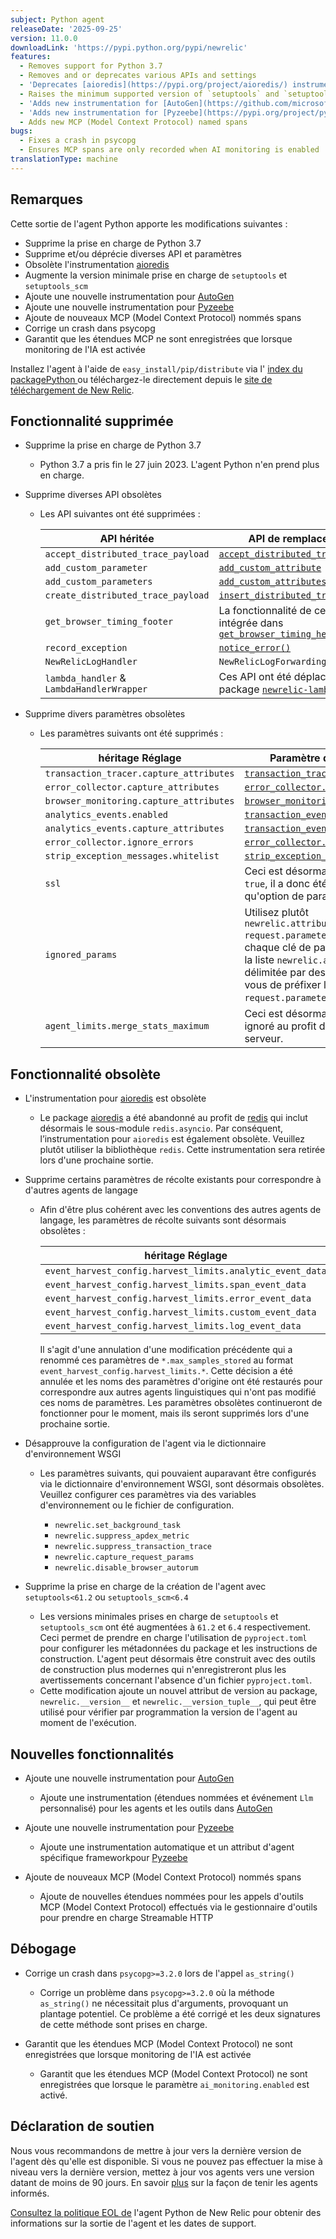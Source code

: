 ```yaml
---
subject: Python agent
releaseDate: '2025-09-25'
version: 11.0.0
downloadLink: 'https://pypi.python.org/pypi/newrelic'
features:
  - Removes support for Python 3.7
  - Removes and or deprecates various APIs and settings
  - 'Deprecates [aioredis](https://pypi.org/project/aioredis/) instrumentation'
  - Raises the minimum supported version of `setuptools` and `setuptools_scm`
  - 'Adds new instrumentation for [AutoGen](https://github.com/microsoft/autogen)'
  - 'Adds new instrumentation for [Pyzeebe](https://pypi.org/project/pyzeebe/)'
  - Adds new MCP (Model Context Protocol) named spans
bugs:
  - Fixes a crash in psycopg
  - Ensures MCP spans are only recorded when AI monitoring is enabled
translationType: machine
---
```


## Remarques

Cette sortie de l&apos;agent Python apporte les modifications suivantes :

* Supprime la prise en charge de Python 3.7
* Supprime et/ou déprécie diverses API et paramètres
* Obsolète l&apos;instrumentation [aioredis](https://pypi.org/project/aioredis/)
* Augmente la version minimale prise en charge de `setuptools` et `setuptools_scm`
* Ajoute une nouvelle instrumentation pour [AutoGen](https://github.com/microsoft/autogen)
* Ajoute une nouvelle instrumentation pour [Pyzeebe](https://pypi.org/project/pyzeebe/)
* Ajoute de nouveaux MCP (Model Context Protocol) nommés spans
* Corrige un crash dans psycopg
* Garantit que les étendues MCP ne sont enregistrées que lorsque monitoring de l&apos;IA est activée

Installez l&apos;agent à l&apos;aide de `easy_install/pip/distribute` via l&apos; [index du packagePython ](https://pypi.python.org/pypi/newrelic)ou téléchargez-le directement depuis le [site de téléchargement de New Relic](https://download.newrelic.com/python_agent/release).

## Fonctionnalité supprimée

* Supprime la prise en charge de Python 3.7

  * Python 3.7 a pris fin le 27 juin 2023. L&apos;agent Python n&apos;en prend plus en charge.

* Supprime diverses API obsolètes

  * Les API suivantes ont été supprimées :

    | API héritée                                   | API de remplacement                                                                                                                                                                     |
    | --------------------------------------------- | --------------------------------------------------------------------------------------------------------------------------------------------------------------------------------------- |
    | `accept_distributed_trace_payload`            | [`accept_distributed_trace_headers`](/docs/agents/python-agent/python-agent-api/acceptdistributedtraceheaders-python-agent-api)                                                         |
    | `add_custom_parameter`                        | [`add_custom_attribute`](/docs/apm/agents/python-agent/python-agent-api/addcustomattribute-python-agent-api)                                                                            |
    | `add_custom_parameters`                       | [`add_custom_attributes`](/docs/apm/agents/python-agent/python-agent-api/addcustomattributes-python-agent-api)                                                                          |
    | `create_distributed_trace_payload`            | [`insert_distributed_trace_headers`](/docs/apm/agents/python-agent/python-agent-api/insertdistributedtraceheaders-python-agent-api)                                                     |
    | `get_browser_timing_footer`                   | La fonctionnalité de ceci a été intégrée dans [`get_browser_timing_header()`](/docs/apm/agents/python-agent/python-agent-api/getbrowsertimingheader-python-agent-api)                   |
    | `record_exception`                            | [`notice_error()`](/docs/agents/python-agent/python-agent-api/notice_error)                                                                                                             |
    | `NewRelicLogHandler`                          | `NewRelicLogForwardingHandler`                                                                                                                                                          |
    | `lambda_handler` &amp; `LambdaHandlerWrapper` | Ces API ont été déplacées vers le package [`newrelic-lambda`](/docs/serverless-function-monitoring/aws-lambda-monitoring/instrument-lambda-function/sdk-based-instrumentation/#python). |

* Supprime divers paramètres obsolètes

  * Les paramètres suivants ont été supprimés :

    | héritage Réglage                        | Paramètre de remplacement                                                                                                                                                                                                                              |
    | --------------------------------------- | ------------------------------------------------------------------------------------------------------------------------------------------------------------------------------------------------------------------------------------------------------ |
    | `transaction_tracer.capture_attributes` | [`transaction_tracer.attributes.enabled`](/docs/apm/agents/python-agent/configuration/python-agent-configuration#cfg-tt-attributes-enabled)                                                                                                            |
    | `error_collector.capture_attributes`    | [`error_collector.attributes.enabled`](/docs/apm/agents/python-agent/configuration/python-agent-configuration#cfg-error-attributes-enabled)                                                                                                            |
    | `browser_monitoring.capture_attributes` | [`browser_monitoring.attributes.enabled`](/docs/apm/agents/python-agent/configuration/python-agent-configuration#cfg-browser-attributes-enabled)                                                                                                       |
    | `analytics_events.enabled`              | [`transaction_events.enabled`](/docs/apm/agents/python-agent/configuration/python-agent-configuration#transaction-events-enabled)                                                                                                                      |
    | `analytics_events.capture_attributes`   | [`transaction_events.attributes.enabled`](/docs/apm/agents/python-agent/configuration/python-agent-configuration#cfg-events-attributes-enabled)                                                                                                        |
    | `error_collector.ignore_errors`         | [`error_collector.ignore_classes`](/docs/apm/agents/python-agent/configuration/python-agent-configuration#error-ignore)                                                                                                                                |
    | `strip_exception_messages.whitelist`    | [`strip_exception_messages.allowlist`](/docs/apm/agents/python-agent/configuration/python-agent-configuration#strip_exception_messages_allowlist)                                                                                                      |
    | `ssl`                                   | Ceci est désormais codé en dur sur `true`, il a donc été supprimé en tant qu&apos;option de paramètre.                                                                                                                                                 |
    | `ignored_params`                        | Utilisez plutôt `newrelic.attributes.exclude = request.parameters.{name}`. Ajoutez chaque clé de paramètre de demande à la liste `newrelic.attributes.exclude`, délimitée par des virgules. Assurez-vous de préfixer la clé avec `request.parameters`. |
    | `agent_limits.merge_stats_maximum`      | Ceci est désormais complètement ignoré au profit de la configuration côté serveur.                                                                                                                                                                     |

## Fonctionnalité obsolète

* L&apos;instrumentation pour [aioredis](https://pypi.org/project/aioredis/) est obsolète

  * Le package [aioredis](https://pypi.org/project/aioredis/) a été abandonné au profit de [redis](https://pypi.org/project/redis/) qui inclut désormais le sous-module `redis.asyncio`. Par conséquent, l’instrumentation pour `aioredis` est également obsolète. Veuillez plutôt utiliser la bibliothèque `redis`. Cette instrumentation sera retirée lors d&apos;une prochaine sortie.

* Supprime certains paramètres de récolte existants pour correspondre à d&apos;autres agents de langage

  * Afin d&apos;être plus cohérent avec les conventions des autres agents de langage, les paramètres de récolte suivants sont désormais obsolètes :

    | héritage Réglage                                          | Paramètre de remplacement                                                                                                                                                       |
    | --------------------------------------------------------- | ------------------------------------------------------------------------------------------------------------------------------------------------------------------------------- |
    | `event_harvest_config.harvest_limits.analytic_event_data` | [`transaction_events.max_samples_stored`](/docs/apm/agents/python-agent/configuration/python-agent-configuration#transaction-events-max-samples-stored)                         |
    | `event_harvest_config.harvest_limits.span_event_data`     | [`span_events.max_samples_stored`](/docs/apm/agents/python-agent/configuration/python-agent-configuration#cfg-tt-max-samples-stored)                                            |
    | `event_harvest_config.harvest_limits.error_event_data`    | [`error_collector.max_event_samples_stored`](/docs/apm/agents/python-agent/configuration/python-agent-configuration#error-max-event-samples-stored)                             |
    | `event_harvest_config.harvest_limits.custom_event_data`   | [`custom_insights_events.max_samples_stored`](/docs/apm/agents/python-agent/configuration/python-agent-configuration#custom-insights-events-max-samples-stored)                 |
    | `event_harvest_config.harvest_limits.log_event_data`      | [`application_logging.forwarding.max_samples_stored`](/docs/apm/agents/python-agent/configuration/python-agent-configuration#application-logging-forwarding-max-samples-stored) |

    Il s&apos;agit d&apos;une annulation d&apos;une modification précédente qui a renommé ces paramètres de `*.max_samples_stored` au format `event_harvest_config.harvest_limits.*`. Cette décision a été annulée et les noms des paramètres d&apos;origine ont été restaurés pour correspondre aux autres agents linguistiques qui n&apos;ont pas modifié ces noms de paramètres. Les paramètres obsolètes continueront de fonctionner pour le moment, mais ils seront supprimés lors d&apos;une prochaine sortie.

* Désapprouve la configuration de l&apos;agent via le dictionnaire d&apos;environnement WSGI

  * Les paramètres suivants, qui pouvaient auparavant être configurés via le dictionnaire d&apos;environnement WSGI, sont désormais obsolètes. Veuillez configurer ces paramètres via des variables d&apos;environnement ou le fichier de configuration.

    * `newrelic.set_background_task`
    * `newrelic.suppress_apdex_metric`
    * `newrelic.suppress_transaction_trace`
    * `newrelic.capture_request_params`
    * `newrelic.disable_browser_autorum`

* Supprime la prise en charge de la création de l&apos;agent avec `setuptools<61.2` ou `setuptools_scm<6.4`

  * Les versions minimales prises en charge de `setuptools` et `setuptools_scm` ont été augmentées à `61.2` et `6.4` respectivement. Ceci permet de prendre en charge l&apos;utilisation de `pyproject.toml` pour configurer les métadonnées du package et les instructions de construction. L&apos;agent peut désormais être construit avec des outils de construction plus modernes qui n&apos;enregistreront plus les avertissements concernant l&apos;absence d&apos;un fichier `pyproject.toml`.
  * Cette modification ajoute un nouvel attribut de version au package, `newrelic.__version__` et `newrelic.__version_tuple__`, qui peut être utilisé pour vérifier par programmation la version de l&apos;agent au moment de l&apos;exécution.

## Nouvelles fonctionnalités

* Ajoute une nouvelle instrumentation pour [AutoGen](https://github.com/microsoft/autogen)

  * Ajoute une instrumentation (étendues nommées et événement `Llm` personnalisé) pour les agents et les outils dans [AutoGen](https://github.com/microsoft/autogen)

* Ajoute une nouvelle instrumentation pour [Pyzeebe](https://pypi.org/project/pyzeebe/)

  * Ajoute une instrumentation automatique et un attribut d&apos;agent spécifique frameworkpour [Pyzeebe](https://pypi.org/project/pyzeebe/)

* Ajoute de nouveaux MCP (Model Context Protocol) nommés spans

  * Ajoute de nouvelles étendues nommées pour les appels d&apos;outils MCP (Model Context Protocol) effectués via le gestionnaire d&apos;outils pour prendre en charge Streamable HTTP

## Débogage

* Corrige un crash dans `psycopg>=3.2.0` lors de l&apos;appel `as_string()`

  * Corrige un problème dans `psycopg>=3.2.0` où la méthode `as_string()` ne nécessitait plus d&apos;arguments, provoquant un plantage potentiel. Ce problème a été corrigé et les deux signatures de cette méthode sont prises en charge.

* Garantit que les étendues MCP (Model Context Protocol) ne sont enregistrées que lorsque monitoring de l&apos;IA est activée

  * Garantit que les étendues MCP (Model Context Protocol) ne sont enregistrées que lorsque le paramètre `ai_monitoring.enabled` est activé.

## Déclaration de soutien

Nous vous recommandons de mettre à jour vers la dernière version de l&apos;agent dès qu&apos;elle est disponible. Si vous ne pouvez pas effectuer la mise à niveau vers la dernière version, mettez à jour vos agents vers une version datant de moins de 90 jours. En savoir [plus](/docs/new-relic-solutions/new-relic-one/install-configure/update-new-relic-agent/) sur la façon de tenir les agents informés.

[Consultez la politique EOL de](/docs/apm/agents/python-agent/getting-started/python-agent-eol-policy/) l&apos;agent Python de New Relic pour obtenir des informations sur la sortie de l&apos;agent et les dates de support.
